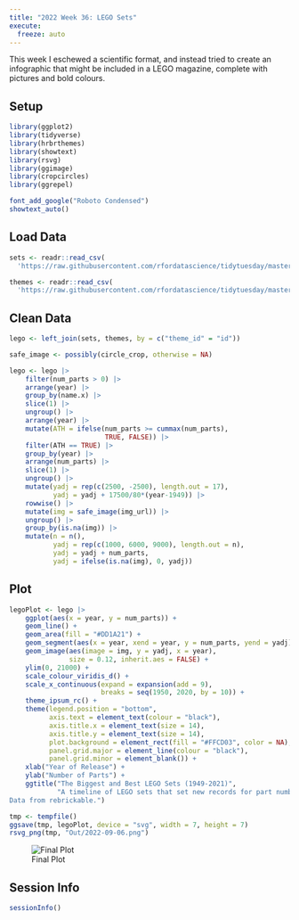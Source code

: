 ```yaml
---
title: "2022 Week 36: LEGO Sets"
execute: 
  freeze: auto
---
```


This week I eschewed a scientific format, and instead tried to create an 
infographic that might be included in a LEGO magazine, complete with pictures 
and bold colours.

## Setup

```r
library(ggplot2)
library(tidyverse)
library(hrbrthemes)
library(showtext)
library(rsvg)
library(ggimage)
library(cropcircles)
library(ggrepel)
```

```r
font_add_google("Roboto Condensed")
showtext_auto()
```

## Load Data

```r
sets <- readr::read_csv(
  'https://raw.githubusercontent.com/rfordatascience/tidytuesday/master/data/2022/2022-09-06/sets.csv.gz')

themes <- readr::read_csv(
  'https://raw.githubusercontent.com/rfordatascience/tidytuesday/master/data/2022/2022-09-06/themes.csv.gz')
```

## Clean Data

```r
lego <- left_join(sets, themes, by = c("theme_id" = "id"))
```

```r
safe_image <- possibly(circle_crop, otherwise = NA)

lego <- lego |> 
    filter(num_parts > 0) |> 
    arrange(year) |> 
    group_by(name.x) |> 
    slice(1) |> 
    ungroup() |> 
    arrange(year) |> 
    mutate(ATH = ifelse(num_parts >= cummax(num_parts), 
                        TRUE, FALSE)) |> 
    filter(ATH == TRUE) |> 
    group_by(year) |> 
    arrange(num_parts) |> 
    slice(1) |> 
    ungroup() |> 
    mutate(yadj = rep(c(2500, -2500), length.out = 17),
           yadj = yadj + 17500/80*(year-1949)) |> 
    rowwise() |> 
    mutate(img = safe_image(img_url)) |> 
    ungroup() |> 
    group_by(is.na(img)) |> 
    mutate(n = n(),
           yadj = rep(c(1000, 6000, 9000), length.out = n),
           yadj = yadj + num_parts,
           yadj = ifelse(is.na(img), 0, yadj))
```

## Plot

```r
legoPlot <- lego |> 
    ggplot(aes(x = year, y = num_parts)) +
    geom_line() +
    geom_area(fill = "#DD1A21") +
    geom_segment(aes(x = year, xend = year, y = num_parts, yend = yadj)) +
    geom_image(aes(image = img, y = yadj, x = year), 
               size = 0.12, inherit.aes = FALSE) +
    ylim(0, 21000) +
    scale_colour_viridis_d() +
    scale_x_continuous(expand = expansion(add = 9),
                       breaks = seq(1950, 2020, by = 10)) +
    theme_ipsum_rc() +
    theme(legend.position = "bottom",
          axis.text = element_text(colour = "black"),
          axis.title.x = element_text(size = 14),
          axis.title.y = element_text(size = 14),
          plot.background = element_rect(fill = "#FFCD03", color = NA),
          panel.grid.major = element_line(colour = "black"),
          panel.grid.minor = element_blank()) +
    xlab("Year of Release") +
    ylab("Number of Parts") +
    ggtitle("The Biggest and Best LEGO Sets (1949-2021)",
            "A timeline of LEGO sets that set new records for part numbers.
Data from rebrickable.")

tmp <- tempfile()
ggsave(tmp, legoPlot, device = "svg", width = 7, height = 7)
rsvg_png(tmp, "Out/2022-09-06.png")
```

![Final Plot](Out/2022-09-06.png)

## Session Info

```r
sessionInfo()
```
